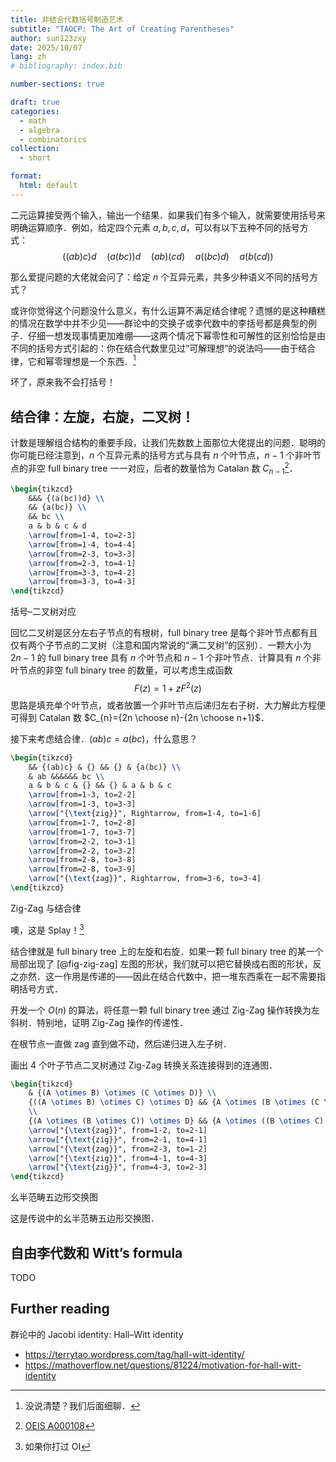 ```yaml
---
title: 非结合代数括号制造艺术
subtitle: "TAOCP: The Art of Creating Parentheses"
author: sun123zxy
date: 2025/10/07
lang: zh
# bibliography: index.bib

number-sections: true

draft: true
categories:
  - math 
  - algebra
  - combinatorics
collection:
  - short

format:
  html: default
---
```


二元运算接受两个输入，输出一个结果．如果我们有多个输入，就需要使用括号来明确运算顺序．例如，给定四个元素 $a, b, c, d$，可以有以下五种不同的括号方式：
$$
((ab)c)d \quad (a(bc))d \quad (ab)(cd) \quad a((bc)d) \quad a(b(cd))
$$

那么爱提问题的大佬就会问了：给定 $n$ 个互异元素，共多少种语义不同的括号方式？

或许你觉得这个问题没什么意义，有什么运算不满足结合律呢？遗憾的是这种糟糕的情况在数学中并不少见——群论中的交换子或李代数中的李括号都是典型的例子．仔细一想发现事情更加难绷——这两个情况下幂零性和可解性的区别恰恰是由不同的括号方式引起的：你在结合代数里见过“可解理想”的说法吗——由于结合律，它和幂零理想是一个东西．^[没说清楚？我们后面细聊．]

坏了，原来我不会打括号！

## 结合律：左旋，右旋，二叉树！

计数是理解组合结构的重要手段，让我们先数数上面那位大佬提出的问题．聪明的你可能已经注意到，$n$ 个互异元素的括号方式与具有 $n$ 个叶节点，$n-1$ 个非叶节点的非空 full binary tree 一一对应，后者的数量恰为 Catalan 数 $C_{n-1}$^[[OEIS A000108](https://oeis.org/A000108)]．

:::{#fig-binary-tree}

```tikz
\begin{tikzcd}
	&&& {(a(bc))d} \\
	&& {a(bc)} \\
	&& bc \\
	a & b & c & d
	\arrow[from=1-4, to=2-3]
	\arrow[from=1-4, to=4-4]
	\arrow[from=2-3, to=3-3]
	\arrow[from=2-3, to=4-1]
	\arrow[from=3-3, to=4-2]
	\arrow[from=3-3, to=4-3]
\end{tikzcd}
```

括号--二叉树对应
:::

:::{.remark}

回忆二叉树是区分左右子节点的有根树，full binary tree 是每个非叶节点都有且仅有两个子节点的二叉树（注意和国内常说的“满二叉树”的区别）．一颗大小为 $2n-1$ 的 full binary tree 具有 $n$ 个叶节点和 $n-1$ 个非叶节点．计算具有 $n$ 个非叶节点的非空 full binary tree 的数量，可以考虑生成函数
$$
F(z) = 1 + z F^2(z)
$$
思路是填充单个叶节点，或者放置一个非叶节点后递归左右子树．大力解此方程便可得到 Catalan 数 $C_{n}={2n \choose n}-{2n \choose n+1}$．
:::

接下来考虑结合律．$(ab)c = a(bc)$，什么意思？

:::{#fig-zig-zag}

```tikz
\begin{tikzcd}
	&& {(ab)c} & {} && {} & {a(bc)} \\
	& ab &&&&&& bc \\
	a & b & c & {} && {} & a & b & c
	\arrow[from=1-3, to=2-2]
	\arrow[from=1-3, to=3-3]
	\arrow["{\text{zig}}", Rightarrow, from=1-4, to=1-6]
	\arrow[from=1-7, to=2-8]
	\arrow[from=1-7, to=3-7]
	\arrow[from=2-2, to=3-1]
	\arrow[from=2-2, to=3-2]
	\arrow[from=2-8, to=3-8]
	\arrow[from=2-8, to=3-9]
	\arrow["{\text{zag}}", Rightarrow, from=3-6, to=3-4]
\end{tikzcd}
```

Zig-Zag 与结合律
:::

噢，这是 Splay！^[如果你打过 OI]

结合律就是 full binary tree 上的左旋和右旋．如果一颗 full binary tree 的某一个局部出现了 [@fig-zig-zag] 左图的形状，我们就可以把它替换成右图的形状，反之亦然．这一作用是传递的——因此在结合代数中，把一堆东西乘在一起不需要指明括号方式．

:::{#exr-zig-zag-transitive}

开发一个 $O(n)$ 的算法，将任意一颗 full binary tree 通过 Zig-Zag 操作转换为左斜树．特别地，证明 Zig-Zag 操作的传递性．
:::

:::{.solution}

在根节点一直做 zag 直到做不动，然后递归进入左子树．
:::

:::{#exr-zig-zag-4}

画出 4 个叶子节点二叉树通过 Zig-Zag 转换关系连接得到的连通图．
:::

:::{#fig-zig-zag-4}

```tikz
\begin{tikzcd}
	& {(A \otimes B) \otimes (C \otimes D)} \\
	{((A \otimes B) \otimes C) \otimes D} && {A \otimes (B \otimes (C \otimes D))} \\
	\\
	{(A \otimes (B \otimes C)) \otimes D} && {A \otimes ((B \otimes C) \otimes D)}
	\arrow["{\text{zag}}", from=1-2, to=2-1]
	\arrow["{\text{zig}}", from=2-1, to=4-1]
	\arrow["{\text{zag}}", from=2-3, to=1-2]
	\arrow["{\text{zig}}", from=4-1, to=4-3]
	\arrow["{\text{zig}}", from=4-3, to=2-3]
\end{tikzcd}
```

幺半范畴五边形交换图
:::

这是传说中的幺半范畴五边形交换图．

## 自由李代数和 Witt's formula

TODO

## Further reading

群论中的 Jacobi identity: Hall--Witt identity

- <https://terrytao.wordpress.com/tag/hall-witt-identity/>
- <https://mathoverflow.net/questions/81224/motivation-for-hall-witt-identity>